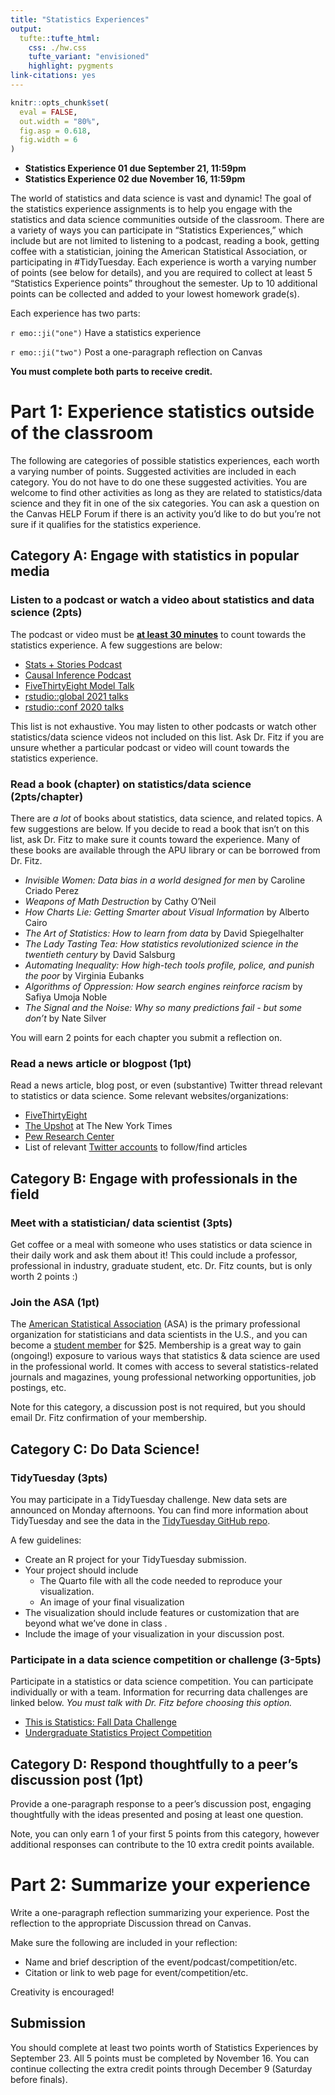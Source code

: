 ```yaml
---
title: "Statistics Experiences"
output: 
  tufte::tufte_html:
    css: ./hw.css
    tufte_variant: "envisioned"
    highlight: pygments
link-citations: yes
---
```


```r
knitr::opts_chunk$set(
  eval = FALSE,
  out.width = "80%",
  fig.asp = 0.618,
  fig.width = 6
)
```

+ **Statistics Experience 01 due September 21, 11:59pm**
+ **Statistics Experience 02 due November 16, 11:59pm**

The world of statistics and data science is vast and dynamic! The goal of the statistics experience assignments is to help you engage with the statistics and data science communities outside of the classroom. There are a variety of ways you can participate in “Statistics Experiences,” which include but are not limited to listening to a podcast, reading a book, getting coffee with a statistician, joining the American Statistical Association, or participating in #TidyTuesday. Each experience is worth a varying number of points (see below for details), and you are required to collect at least 5 “Statistics Experience points” throughout the semester. Up to 10 additional points can be collected and added to your lowest homework grade(s).

Each experience has two parts:

`r emo::ji("one")` Have a statistics experience

`r emo::ji("two")` Post a one-paragraph reflection on Canvas

**You must complete both parts to receive credit.**


# Part 1: Experience statistics outside of the classroom 

The following are categories of possible statistics experiences, each worth a varying number of points. Suggested activities are included in each category. You  do not have to do one these suggested activities. You are welcome to find other activities as long as they are related to statistics/data science and they fit in one of the six categories. You can ask a question on the Canvas HELP Forum if there is an activity you'd like to do but you're not sure if it qualifies for the statistics experience.

## Category A: Engage with statistics in popular media

### Listen to a podcast or watch a video about statistics and data science (2pts)

The podcast or video must be **<u>at least 30 minutes</u>** to count towards the statistics experience. A few suggestions are below: 

- [Stats + Stories Podcast](https://statsandstories.net/)
- [Causal Inference Podcast](https://casualinfer.libsyn.com/)
- [FiveThirtyEight Model Talk](https://fivethirtyeight.com/tag/model-talk/)
- [rstudio::global 2021 talks](https://www.rstudio.com/resources/rstudioglobal-2021/)
- [rstudio::conf 2020 talks](https://www.rstudio.com/resources/rstudioconf-2020/)


This list is not exhaustive. You may listen to other podcasts or watch other statistics/data science videos not included on this list. Ask Dr. Fitz if you are unsure whether a particular podcast or video will count towards the statistics experience.

### Read a book (chapter) on statistics/data science (2pts/chapter)

There are *a lot* of books about statistics, data science, and related topics. A few suggestions are below. If you decide to read a book that isn't on this list, ask Dr. Fitz to make sure it counts toward the experience. Many of these books are available through the APU library or can be borrowed from Dr. Fitz. 

- *Invisible Women: Data bias in a world designed for men* by Caroline Criado Perez
- *Weapons of Math Destruction* by Cathy O'Neil
- *How Charts Lie: Getting Smarter about Visual Information* by Alberto Cairo
- *The Art of Statistics: How to learn from data* by David Spiegelhalter
- *The Lady Tasting Tea: How statistics revolutionized science in the twentieth century* by David Salsburg
- *Automating Inequality: How high-tech tools profile, police, and punish the poor* by Virginia Eubanks
- *Algorithms of Oppression: How search engines reinforce racism* by Safiya Umoja Noble
- *The Signal and the Noise: Why so many predictions fail - but some don't* by Nate Silver

You will earn 2 points for each chapter you submit a reflection on.

### Read a news article or blogpost (1pt)

Read a news article, blog post, or even (substantive) Twitter thread relevant to statistics or data science. Some relevant websites/organizations:

- [FiveThirtyEight](https://fivethirtyeight.com)
- [The Upshot](https://www.nytimes.com/section/upshot) at The New York Times 
- [Pew Research Center](https://www.pewresearch.org)
- List of relevant [Twitter accounts](https://docs.google.com/spreadsheets/d/1FLKxuZ5dRUFX8ml0-H9uGrsjai9lRJiD-dSOjfQFv0g/edit?usp=sharing) to follow/find articles

## Category B: Engage with professionals in the field

### Meet with a statistician/ data scientist (3pts)

Get coffee or a meal with someone who uses statistics or data science in their daily work and ask them about it! This could include a professor, professional in industry, graduate student, etc. Dr. Fitz counts, but is only worth 2 points :)

### Join the ASA (1pt)

The [American Statistical Association](https://www.amstat.org) (ASA) is the primary professional organization for statisticians and data scientists in the U.S., and you can become a [student member](https://www.amstat.org/membership/become-a-member/membership-options) for $25. Membership is a great way to gain (ongoing!) exposure to various ways that statistics & data science are used in the professional world. It comes with access to several statistics-related journals and magazines, young professional networking opportunities, job postings, etc.

Note for this category, a discussion post is not required, but you should email Dr. Fitz confirmation of your membership. 

## Category C: Do Data Science!

### TidyTuesday (3pts) 

You may participate in a TidyTuesday challenge. New data sets are announced on Monday afternoons. You can find more information about TidyTuesday and see the data in the [TidyTuesday GitHub repo](https://github.com/rfordatascience/tidytuesday). 

A few guidelines: 

- Create an R project for your TidyTuesday submission.
- Your project should include 
  - The Quarto file with all the code needed to reproduce your visualization. 
  - An image of your final visualization 
- The visualization should include features or customization that are beyond what we've done in class . 
- Include the image of your visualization in your discussion post.

### Participate in a data science competition or challenge (3-5pts)

Participate in a statistics or data science competition. You can participate individually or with a team. Information for recurring data challenges are linked below. *You must talk with Dr. Fitz before choosing this option.*

- [This is Statistics: Fall Data Challenge](https://thisisstatistics.org/falldatachallenge/) 
- [Undergraduate Statistics Project Competition](https://www.causeweb.org/usproc/) 

## Category D: Respond thoughtfully to a peer's discussion post (1pt)

Provide a one-paragraph response to a peer's discussion post, engaging thoughtfully with the ideas presented and posing at least one question.

Note, you can only earn 1 of your first 5 points from this category, however additional responses can contribute to the 10 extra credit points available. 

# Part 2: Summarize your experience

Write a one-paragraph reflection summarizing your experience. Post the reflection to the appropriate Discussion thread on Canvas. 

Make sure the following are included in your reflection:

- Name and brief description of the event/podcast/competition/etc.
- Citation or link to web page for event/competition/etc.

Creativity is encouraged!


## Submission 

You should complete at least two points worth of Statistics Experiences by September 23. All 5 points must be completed by November 16. You can continue collecting the extra credit points through December 9 (Saturday before finals).

